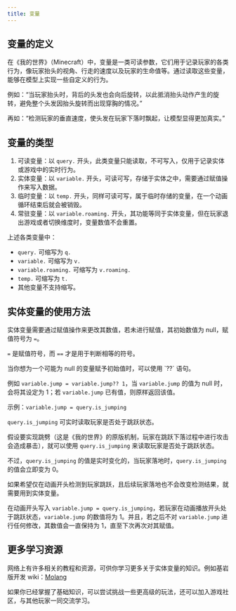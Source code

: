 ```yaml
---
title: 变量
---
```



## 变量的定义

在《我的世界》（Minecraft）中，变量是一类可读参数，它们用于记录玩家的各类行为，像玩家抬头的视角、行走的速度以及玩家的生命值等。通过读取这些变量，能够在模型上实现一些自定义的行为。

例如：“当玩家抬头时，背后的头发也会向后旋转，以此抵消抬头动作产生的旋转，避免整个头发因抬头旋转而出现穿胸的情况。”

再如：“检测玩家的垂直速度，使头发在玩家下落时飘起，让模型显得更加真实。”

## 变量的类型

1. 可读变量：以 `query.` 开头，此类变量只能读取，不可写入，仅用于记录实体或游戏中的实时行为。
2. 实体变量：以 `variable.` 开头，可读可写，存储于实体之中，需要通过赋值操作来写入数据。
3. 临时变量：以 `temp.` 开头，同样可读可写，属于临时存储的变量，在一个动画循环结束后就会被销毁。
4. 常驻变量：以 `variable.roaming.` 开头，其功能等同于实体变量，但在玩家退出游戏或者切换维度时，变量数值不会重置。

上述各类变量中：

- `query.` 可缩写为 `q.`
- `variable.` 可缩写为 `v.`
- `variable.roaming.` 可缩写为 `v.roaming.`
- `temp.` 可缩写为 `t.`
- 其他变量不支持缩写。

## 实体变量的使用方法

实体变量需要通过赋值操作来更改其数值，若未进行赋值，其初始数值为 null，赋值符号为 `=`。

<Aside type="caution">

`=` 是赋值符号，而 `==` 才是用于判断相等的符号。

</Aside>

<Aside>
当你想为一个可能为 null 的变量赋予初始值时，可以使用 `??` 语句。

例如 `variable.jump = variable.jump?? 1`，当 `variable.jump` 的值为 null 时，会将其设定为 1；若 `variable.jump` 已有值，则原样返回该值。

</Aside>

示例：`variable.jump = query.is_jumping`

`query.is_jumping` 可实时读取玩家是否处于跳跃状态。

假设要实现跳劈（这是《我的世界》的原版机制，玩家在跳跃下落过程中进行攻击会造成暴击），就可以使用 `query.is_jumping` 来读取玩家是否处于跳跃状态。

不过，`query.is_jumping` 的值是实时变化的，当玩家落地时，`query.is_jumping` 的值会立即变为 0。

如果希望仅在动画开头检测到玩家跳跃，且后续玩家落地也不会改变检测结果，就需要用到实体变量。

在动画开头写入 `variable.jump = query.is_jumping`，若玩家在动画播放开头处于跳跃状态，`variable.jump` 的数值将为 1。并且，若之后不对 `variable.jump` 进行任何修改，其数值会一直保持为 1，直至下次再次对其赋值。

## 更多学习资源

网络上有许多相关的教程和资源，可供你学习更多关于实体变量的知识。例如基岩版开发 wiki：[Molang](https://bedrock.dev/zh/docs/stable/Molang)

如果你已经掌握了基础知识，可以尝试挑战一些更高级的玩法，还可以加入游戏社区，与其他玩家一同交流学习。
